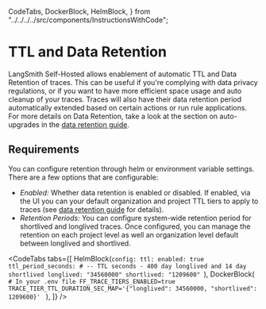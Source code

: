   CodeTabs,
  DockerBlock,
  HelmBlock,
} from "../../../../src/components/InstructionsWithCode";

# TTL and Data Retention

LangSmith Self-Hosted allows enablement of automatic TTL and Data Retention of traces. This can be useful if you're complying with data privacy regulations, or if you want to have more efficient space usage and auto cleanup of your traces.
Traces will also have their data retention period automatically extended based on certain actions or run rule applications. For more details on Data Retention, take a look at the section on auto-upgrades in the [data retention guide](/concepts/usage_and_billing/data_retention_billing).

## Requirements

You can configure retention through helm or environment variable settings. There are a few options that are
configurable:

- _Enabled:_ Whether data retention is enabled or disabled. If enabled, via the UI you can your default organization and project TTL tiers to apply to traces (see [data retention guide](/concepts/usage_and_billing/data_retention_billing) for details).
- _Retention Periods:_ You can configure system-wide retention period for shortlived and longlived traces. Once configured, you can manage the retention on each project level as well an organization level default between longlived and shortlived.

<CodeTabs
  tabs={[
    HelmBlock(`config:
  ttl:
    enabled: true
    ttl_period_seconds:
      # -- TTL seconds - 400 day longlived and 14 day shortlived
      longlived: "34560000"
      shortlived: "1209600"
    `),
    DockerBlock(
      `# In your .env file
FF_TRACE_TIERS_ENABLED=true
TRACE_TIER_TTL_DURATION_SEC_MAP='{"longlived": 34560000, "shortlived": 1209600}'
    `
    ),
  ]}
/>
